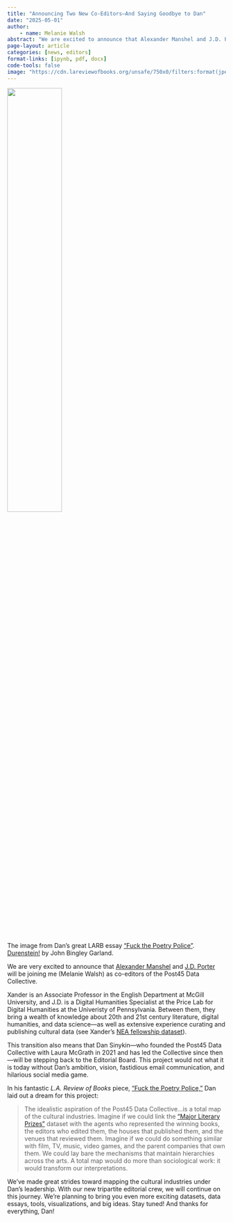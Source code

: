 ```yaml
---
title: "Announcing Two New Co-Editors—And Saying Goodbye to Dan"
date: "2025-05-01"
author: 
    - name: Melanie Walsh
abstract: "We are excited to announce that Alexander Manshel and J.D. Porter will be joining Melanie Walsh as co-editors of the Post45 Data Collective."
page-layout: article
categories: [news, editors]
format-links: [ipynb, pdf, docx]
code-tools: false
image: "https://cdn.lareviewofbooks.org/unsafe/750x0/filters:format(jpeg):quality(75)/https%3A%2F%2Fassets.lareviewofbooks.org%2Fuploads%2F202301blood-book-3.jpg"
---
```


::: {#fig-_FBN_}
[![](https://cdn.lareviewofbooks.org/unsafe/750x0/filters:format(jpeg):quality(75)/https%3A%2F%2Fassets.lareviewofbooks.org%2Fuploads%2F202301blood-book-3.jpg){width=50% fig-align="left"}](https://lareviewofbooks.org/article/fuck-the-poetry-police-on-the-index-of-major-literary-prizes-in-the-united-states/) 

The image from Dan's great LARB essay ["Fuck the Poetry Police"](https://lareviewofbooks.org/article/fuck-the-poetry-police-on-the-index-of-major-literary-prizes-in-the-united-states/). [Durenstein!](https://hrc.contentdm.oclc.org/digital/collection/p15878coll16/id/4/) by John Bingley Garland.
:::

We are very excited to announce that [Alexander Manshel](https://www.mcgill.ca/english/staff/alexander-manshel) and [J.D. Porter](https://pricelab.sas.upenn.edu/fellows/porter-jd) will be joining me (Melanie Walsh) as co-editors of the Post45 Data Collective. 

Xander is an Associate Professor in the English Department at McGill University, and J.D. is a Digital Humanities Specialist at the Price Lab for Digital Humanities at the Univeristy of Pennsylvania. Between them, they bring a wealth of knowledge about 20th and 21st century literature, digital humanities, and data science—as well as extensive experience curating and publishing cultural data (see Xander's [NEA fellowship dataset](https://data.post45.org/posts/nea-creative-writing-fellowships/)).

This transition also means that Dan Sinykin—who founded the Post45 Data Collective with Laura McGrath in 2021 and has led the Collective since then—will be stepping back to the Editorial Board. This project would not what it is today without Dan's ambition, vision, fastidious email communication, and hilarious social media game.

In his fantastic *L.A. Review of Books* piece, ["Fuck the Poetry Police,"](https://lareviewofbooks.org/article/fuck-the-poetry-police-on-the-index-of-major-literary-prizes-in-the-united-states/) Dan laid out a dream for this project: 

> The idealistic aspiration of the Post45 Data Collective...is a total map of the cultural industries. Imagine if we could link the [“Major Literary Prizes”](https://data.post45.org/posts/the-index-of-major-literary-prizes-in-the-us/) dataset with the agents who represented the winning books, the editors who edited them, the houses that published them, and the venues that reviewed them. Imagine if we could do something similar with film, TV, music, video games, and the parent companies that own them. We could lay bare the mechanisms that maintain hierarchies across the arts. A total map would do more than sociological work: it would transform our interpretations.

We've made great strides toward mapping the cultural industries under Dan's leadership. With our new tripartite editorial crew, we will continue on this journey. We're planning to bring you even more exciting datasets, data essays, tools, visualizations, and big ideas. Stay tuned! And thanks for everything, Dan! 